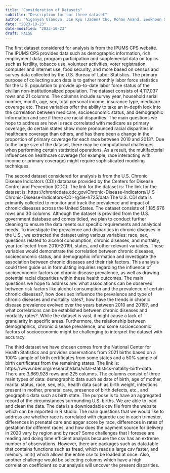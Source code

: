 ```yaml
---
title: "Consideration of Datasets"
subtitle: "Description for our three dataset"
author: "Aiganysh Ulanova, Jin Kyu (Jaden) Cho, Rohan Anand, Seokhoon Shin, Tianyu Wu"
date: "2023-10-23"
date-modified: "2023-10-23"
draft: FALSE
---
```




The first dataset considered for analysis is from the IPUMS CPS website. The IPUMS CPS provides data such as demographic information, rich employment data, program participation and supplemental data on topics such as fertility, tobacco use, volunteer activities, voter registration, computer and internet use, food security, and more based on census and survey data collected by the U.S. Bureau of Labor Statistics. The primary purpose of collecting such data is to gather monthly labor force statistics for the U.S. population to provide up-to-date labor force status of the civilian non-institutionalized population. The dataset consists of 4,117,037 rows and 21 columns. The columns include survey year, household serial number, month, age, sex, total personal income, insurance type, medicare coverage etc. These variables offer the ability to take an in-depth look into the correlation between medicare, socioeconomic status, and demographic information and see if there are racial disparities. The main questions we hope to address are how is race correlated with medicare as primary coverage, do certain states show more pronounced racial disparities in healthcare coverage than others, and has there been a change in the proportion of primary coverage for each race between 2010 and 2013?. Due to the large size of the dataset, there may be computational challenges when performing certain statistical operations. As a result, the multifactorial influences on healthcare coverage (for example, race interacting with income or primary coverage) might require sophisticated modeling techniques. 

The second dataset considered for analysis is from the U.S. Chronic Disease Indicators (CDI) database provided by the Centers for Disease Control and Prevention (CDC). The link for the dataset is: The link for the dataset is: https://chronicdata.cdc.gov/Chronic-Disease-Indicators/U-S-Chronic-Disease-Indicators-CDI-/g4ie-h725/data The U.S. CDI data is primarily collected to monitor and track the prevalence and impact of chronic diseases across the United States. The dataset consists of 1,185,676 rows and 30 columns. Although the dataset is provided from the U.S. government database and comes tidied, we plan to conduct further cleaning to ensure the data meets our specific requirements and analytical needs. To investigate the prevalence and disparities in chronic diseases in the U.S., we extracted the dataset using various variables: race, sex, questions related to alcohol consumption, chronic diseases, and mortality, year (collected from 2010-2019), states, and other relevant variables. These variables would demonstrate the correlation between chronic diseases, socioeconomic status, and demographic information and investigate the association between chronic diseases and their risk factors. This analysis could then guide us in formulating inquiries regarding the influence of socioeconomic factors on chronic disease prevalence, as well as drawing potential racial disparities within these health outcomes. The main questions we hope to address are: what associations can be observed between risk factors like alcohol consumption and the prevalence of certain chronic diseases?, how does sex influence the prevalence and type of chronic diseases and mortality rates?, how have the trends in chronic disease prevalence evolved over the years between 2010 and 2019?, and what correlations can be established between chronic diseases and mortality rates?. While the dataset is vast, it might cause a lack of granularity in specific areas. Furthermore, the relationship between demographics, chronic disease prevalence, and some socioeconomic factors of socioeconomic might be challenging to interpret the dataset with accuracy.

The third dataset we have chosen comes from the National Center for Health Statistics and provides observations from 2021 births based on a 100% sample of birth certificates from some states and a 50% sample of birth certificates from the remaining states. The link is: https://www.nber.org/research/data/vital-statistics-natality-birth-data. There are 3,669,928 rows and 225 columns. The columns consist of three main types of data: demographic data such as date of birth, age of mother, marital status, race, sex, etc., health data such as birth weight, infections present in mother, prenatal care, presence of birth defects, etc., and geographic data such as birth state. The purpose is to have an aggregated record of the circumstances surrounding U.S. births. We are able to load and clean the data. The data is a downloadable csv file from the website which can be imported in R studio. The main questions that we would like to address are whether race is correlated with cigarette use in each trimester, differences in prenatal care and apgar score by race, differences in rates of gestation for different races, and how does the payment source for delivery in 2020 vary by region and by race? Some challenges that I foresee are reading and doing time efficient analysis because the csv has an extreme number of observations. However, there are packages such as data.table that contains functions such as fread, which reads a large csv faster, and memory.limit() which allows the entire csv to be loaded at once. Also, another challenge would be selecting columns which have a high correlation coefficient so our analysis will uncover the present disparities.


